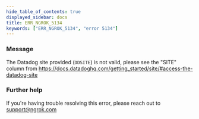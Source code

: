 ```yaml
---
hide_table_of_contents: true
displayed_sidebar: docs
title: ERR_NGROK_5134
keywords: ["ERR_NGROK_5134", "error 5134"]
---
```


### Message

The Datadog site provided (`DDSITE`) is not valid, please see the "SITE" column from https://docs.datadoghq.com/getting_started/site/#access-the-datadog-site

### Further help

If you're having trouble resolving this error, please reach out to [support@ngrok.com](mailto:support@ngrok.com?subject=Help%20with%20ERR_NGROK_5134)

